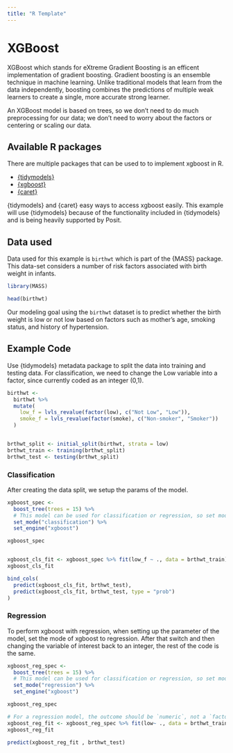 ```yaml
---
title: "R Template"
---
```


# XGBoost

XGBoost which stands for eXtreme Gradient Boosting is an efficent implementation of gradient boosting. Gradient boosting is an ensemble technique in machine learning. Unlike traditional models that learn from the data independently, boosting combines the predictions of multiple weak learners to create a single, more accurate strong learner.

An XGBoost model is based on trees, so we don’t need to do much preprocessing for our data; we don’t need to worry about the factors or centering or scaling our data.

## Available R packages

There are multiple packages that can be used to to implement xgboost in R.

-   [{tidymodels}](https://www.tidymodels.org/)
-   [{xgboost}](https://cran.r-project.org/web/packages/xgboost/index.html)
-   [{caret}](https://cran.r-project.org/web/packages/caret/index.html)

{tidymodels} and {caret} easy ways to access xgboost easily. This example will use {tidymodels} because of the functionality included in {tidymodels} and is being heavily supported by Posit.

## Data used

Data used for this example is `birthwt` which is part of the {MASS} package. This data-set considers a number of risk factors associated with birth weight in infants.

```r
library(MASS)

head(birthwt)
```

Our modeling goal using the `birthwt` dataset is to predict whether the birth weight is low or not low based on factors such as mother's age, smoking status, and history of hypertension.

## Example Code

Use {tidymodels} metadata package to split the data into training and testing data. For classification, we need to change the Low variable into a factor, since currently coded as an integer (0,1). 

```r


birthwt <- 
  birthwt %>% 
  mutate(
    low_f = lvls_revalue(factor(low), c("Not Low", "Low")),
    smoke_f = lvls_revalue(factor(smoke), c("Non-smoker", "Smoker"))
  )


brthwt_split <- initial_split(birthwt, strata = low)
brthwt_train <- training(brthwt_split)
brthwt_test <- testing(brthwt_split)


```

### Classification

After creating the data split, we setup the params of the model.
```r

xgboost_spec <- 
  boost_tree(trees = 15) %>% 
  # This model can be used for classification or regression, so set mode
  set_mode("classification") %>% 
  set_engine("xgboost")

xgboost_spec


xgboost_cls_fit <- xgboost_spec %>% fit(low_f ~ ., data = brthwt_train)
xgboost_cls_fit

bind_cols(
  predict(xgboost_cls_fit, brthwt_test),
  predict(xgboost_cls_fit, brthwt_test, type = "prob")
)


```

### Regression
To perform xgboost with regression, when setting up the parameter of the model, set the mode of xgboost to regression. After that switch and then changing the variable of interest back to an integer, the rest of the code is the same.

```r
xgboost_reg_spec <- 
  boost_tree(trees = 15) %>% 
  # This model can be used for classification or regression, so set mode
  set_mode("regression") %>% 
  set_engine("xgboost")

xgboost_reg_spec

# For a regression model, the outcome should be `numeric`, not a `factor`.
xgboost_reg_fit <- xgboost_reg_spec %>% fit(low~ ., data = brthwt_train)
xgboost_reg_fit 

predict(xgboost_reg_fit , brthwt_test)


```